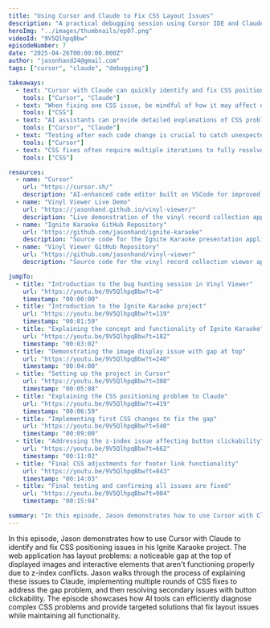 ```yaml
---
title: "Using Cursor and Claude to Fix CSS Layout Issues"
description: "A practical debugging session using Cursor IDE and Claude to identify and fix complex search functionality bugs in a record management system."
heroImg: "../images/thumbnails/ep07.png"
videoId: "9V5QlhpqBbw"
episodeNumber: 7
date: "2025-04-26T00:00:00.000Z"
author: "jasonhand24@gmail.com"
tags: ["cursor", "claude", "debugging"]

takeaways:
  - text: "Cursor with Claude can quickly identify and fix CSS positioning issues"
    tools: ["Cursor", "Claude"]
  - text: "When fixing one CSS issue, be mindful of how it may affect other elements (z-index conflicts)"
    tools: ["CSS"]
  - text: "AI assistants can provide detailed explanations of CSS problems and their solutions"
    tools: ["Cursor", "Claude"]
  - text: "Testing after each code change is crucial to catch unexpected side effects"
    tools: ["Cursor"]
  - text: "CSS fixes often require multiple iterations to fully resolve all related issues"
    tools: ["CSS"]

resources:
  - name: "Cursor"
    url: "https://cursor.sh/"
    description: "AI-enhanced code editor built on VSCode for improved development workflow"
  - name: "Vinyl Viewer Live Demo"
    url: "https://jasonhand.github.io/vinyl-viewer/"
    description: "Live demonstration of the vinyl record collection application"
  - name: "Ignite Karaoke GitHub Repository"
    url: "https://github.com/jasonhand/ignite-karaoke"
    description: "Source code for the Ignite Karaoke presentation application"
  - name: "Vinyl Viewer GitHub Repository"
    url: "https://github.com/jasonhand/vinyl-viewer"
    description: "Source code for the vinyl record collection viewer application"

jumpTo:
  - title: "Introduction to the bug hunting session in Vinyl Viewer"
    url: "https://youtu.be/9V5QlhpqBbw?t=0"
    timestamp: "00:00:00"
  - title: "Introduction to the Ignite Karaoke project"
    url: "https://youtu.be/9V5QlhpqBbw?t=119"
    timestamp: "00:01:59"
  - title: "Explaining the concept and functionality of Ignite Karaoke"
    url: "https://youtu.be/9V5QlhpqBbw?t=182"
    timestamp: "00:03:02"
  - title: "Demonstrating the image display issue with gap at top"
    url: "https://youtu.be/9V5QlhpqBbw?t=240"
    timestamp: "00:04:00"
  - title: "Setting up the project in Cursor"
    url: "https://youtu.be/9V5QlhpqBbw?t=308"
    timestamp: "00:05:08"
  - title: "Explaining the CSS positioning problem to Claude"
    url: "https://youtu.be/9V5QlhpqBbw?t=419"
    timestamp: "00:06:59"
  - title: "Implementing first CSS changes to fix the gap"
    url: "https://youtu.be/9V5QlhpqBbw?t=540"
    timestamp: "00:09:00"
  - title: "Addressing the z-index issue affecting button clickability"
    url: "https://youtu.be/9V5QlhpqBbw?t=662"
    timestamp: "00:11:02"
  - title: "Final CSS adjustments for footer link functionality"
    url: "https://youtu.be/9V5QlhpqBbw?t=843"
    timestamp: "00:14:03"
  - title: "Final testing and confirming all issues are fixed"
    url: "https://youtu.be/9V5QlhpqBbw?t=904"
    timestamp: "00:15:04"

summary: "In this episode, Jason demonstrates how to use Cursor with Claude to identify and fix CSS positioning issues in his Ignite Karaoke project. The web application has layout problems: a noticeable gap at the top of displayed images and interactive elements that aren't functioning properly due to z-index conflicts. Jason walks through the process of explaining these issues to Claude, implementing multiple rounds of CSS fixes to address the gap problem, and then resolving secondary issues with button clickability. The episode showcases how AI tools can efficiently diagnose complex CSS problems and provide targeted solutions that fix layout issues while maintaining all functionality."
---
```


In this episode, Jason demonstrates how to use Cursor with Claude to identify and fix CSS positioning issues in his Ignite Karaoke project. The web application has layout problems: a noticeable gap at the top of displayed images and interactive elements that aren't functioning properly due to z-index conflicts. Jason walks through the process of explaining these issues to Claude, implementing multiple rounds of CSS fixes to address the gap problem, and then resolving secondary issues with button clickability. The episode showcases how AI tools can efficiently diagnose complex CSS problems and provide targeted solutions that fix layout issues while maintaining all functionality. 